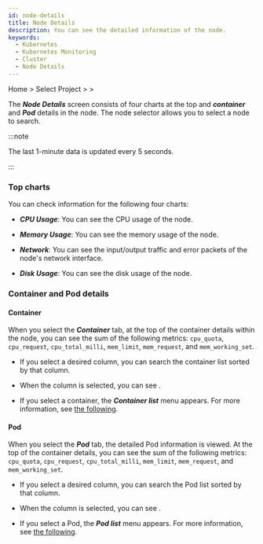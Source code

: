 ```yaml
---
id: node-details
title: Node Details
description: You can see the detailed information of the node.
keywords:
  - Kubernetes
  - Kubernetes Monitoring
  - Cluster
  - Node Details
---
```


Home > Select Project > <Cmdname sid="cluster" className="uitext" /> > <Cmdname sid="node_detail" className="uitext" />

The ***Node Details*** screen consists of four charts at the top and ***container*** and ***Pod*** details in the node. The node selector allows you to select a node to search.

<ImgLang img='k8s-resource-node-detail.png' desc='Node Details screen' />

:::note 

The last 1-minute data is updated every 5 seconds.

:::

### Top charts

You can check information for the following four charts:

- ***CPU Usage***: You can see the CPU usage of the node.

- ***Memory Usage***: You can see the memory usage of the node.

- ***Network***: You can see the input/output traffic and error packets of the node's network interface.

- ***Disk Usage***: You can see the disk usage of the node. 

### Container and Pod details

#### Container

When you select the ***Container*** tab, at the top of the container details within the node, you can see the sum of the following metrics: `cpu_quota`, `cpu_request`, `cpu_total_milli`, `mem_limit`, `mem_request`, and `mem_working_set`. 

- If you select a desired column, you can search the container list sorted by that column. 

- When the <Cmdname sid="overview" className="uitext" /> column is selected, you can see <Cmdname sid="TTL08230" className="uitext" />.

- If you select a container, the ***Container list*** menu appears. For more information, see [the following](resource-container-list).

#### Pod

When you select the ***Pod*** tab, the detailed Pod information is viewed. At the top of the container details, you can see the sum of the following metrics: `cpu_quota`, `cpu_request`, `cpu_total_milli`, `mem_limit`, `mem_request`, and `mem_working_set`. 

- If you select a desired column, you can search the Pod list sorted by that column. 

- When the <Cmdname sid="overview" className="uitext" /> column is selected, you can see <Cmdname sid="TTL08317" className="uitext" type="kube_pod" />.

- If you select a Pod, the ***Pod list*** menu appears. For more information, see [the following](resource-pod-list). 
